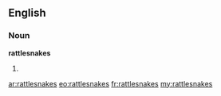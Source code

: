 ==English==

===Noun===
'''rattlesnakes'''

# {{plural of|[[rattlesnake]]}}

[[ar:rattlesnakes]]
[[eo:rattlesnakes]]
[[fr:rattlesnakes]]
[[my:rattlesnakes]]